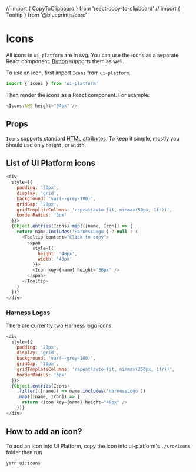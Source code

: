 // import { CopyToClipboard } from 'react-copy-to-clipboard'
// import { Tooltip } from '@blueprintjs/core'

# Icons

All icons in `ui-platform` are in svg. You can use the icons as a separate React component. [Button](/button) supports them as well.

To use an icon, first import `Icons` from `ui-platform`.

```js
import { Icons } from 'ui-platform'
```

Then render the icons as a React component. For example:

```js live=true
<Icons.AWS height="64px" />
```

## Props

`Icons` supports standard [HTML attributes](https://developer.mozilla.org/en-US/docs/Web/HTML/Attributes). To keep it simple, mostly you should use only `height`, or `width`.

## List of UI Platform icons

```js render=true
<div
  style={{
    padding: '20px',
    display: 'grid',
    background: 'var(--grey-100)',
    gridGap: '20px',
    gridTemplateColumns: 'repeat(auto-fit, minmax(50px, 1fr))',
    borderRadius: '5px'
  }}>
  {Object.entries(Icons).map(([name, Icon]) => {
    return name.includes('HarnessLogo') ? null : (
      <Tooltip content="Click to copy">
        <span
          style={{
            height: '48px',
            width: '48px'
          }}>
          <Icon key={name} height="36px" />
        </span>
      </Tooltip>
    )
  })}
</div>
```

### Harness Logos

There are currently two Harness logo icons.

```js render=true
<div
  style={{
    padding: '20px',
    display: 'grid',
    background: 'var(--grey-100)',
    gridGap: '20px',
    gridTemplateColumns: 'repeat(auto-fit, minmax(250px, 1fr))',
    borderRadius: '5px'
  }}>
  {Object.entries(Icons)
    .filter(([name]) => name.includes('HarnessLogo'))
    .map(([name, Icon]) => {
      return <Icon key={name} height="48px" />
    })}
</div>
```

## How to add an icon?

To add an icon into UI Platform, copy the icon into ui-platform's `./src/icons` folder then run

```
yarn ui:icons
```
